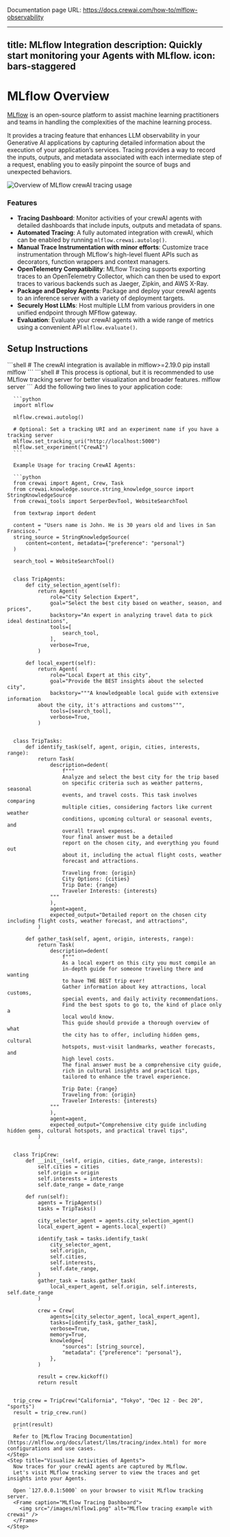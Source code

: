 Documentation page URL: https://docs.crewai.com/how-to/mlflow-observability

---
title: MLflow Integration
description: Quickly start monitoring your Agents with MLflow.
icon: bars-staggered
---

# MLflow Overview

[MLflow](https://mlflow.org/) is an open-source platform to assist machine learning practitioners and teams in handling the complexities of the machine learning process.

It provides a tracing feature that enhances LLM observability in your Generative AI applications by capturing detailed information about the execution of your application’s services. 
Tracing provides a way to record the inputs, outputs, and metadata associated with each intermediate step of a request, enabling you to easily pinpoint the source of bugs and unexpected behaviors.

![Overview of MLflow crewAI tracing usage](/images/mlflow-tracing.gif)

### Features

- **Tracing Dashboard**: Monitor activities of your crewAI agents with detailed dashboards that include inputs, outputs and metadata of spans.
- **Automated Tracing**: A fully automated integration with crewAI, which can be enabled by running `mlflow.crewai.autolog()`. 
- **Manual Trace Instrumentation with minor efforts**: Customize trace instrumentation through MLflow's high-level fluent APIs such as decorators, function wrappers and context managers.
- **OpenTelemetry Compatibility**: MLflow Tracing supports exporting traces to an OpenTelemetry Collector, which can then be used to export traces to various backends such as Jaeger, Zipkin, and AWS X-Ray.
- **Package and Deploy Agents**: Package and deploy your crewAI agents to an inference server with a variety of deployment targets.
- **Securely Host LLMs**: Host multiple LLM from various providers in one unified endpoint through MFflow gateway.
- **Evaluation**: Evaluate your crewAI agents with a wide range of metrics using a convenient API `mlflow.evaluate()`.

## Setup Instructions

<Steps>
    <Step title="Install MLflow package">
      ```shell
      # The crewAI integration is available in mlflow>=2.19.0
      pip install mlflow
      ```
    </Step>
    <Step title="Start MFflow tracking server">
      ```shell
      # This process is optional, but it is recommended to use MLflow tracking server for better visualization and broader features.
      mlflow server
      ```
    </Step>
    <Step title="Initialize MLflow in Your Application">
      Add the following two lines to your application code:

      ```python
      import mlflow

      mlflow.crewai.autolog()

      # Optional: Set a tracking URI and an experiment name if you have a tracking server
      mlflow.set_tracking_uri("http://localhost:5000")
      mlflow.set_experiment("CrewAI")
      ```
      
      Example Usage for tracing CrewAI Agents:

      ```python
      from crewai import Agent, Crew, Task
      from crewai.knowledge.source.string_knowledge_source import StringKnowledgeSource
      from crewai_tools import SerperDevTool, WebsiteSearchTool

      from textwrap import dedent

      content = "Users name is John. He is 30 years old and lives in San Francisco."
      string_source = StringKnowledgeSource(
          content=content, metadata={"preference": "personal"}
      )

      search_tool = WebsiteSearchTool()


      class TripAgents:
          def city_selection_agent(self):
              return Agent(
                  role="City Selection Expert",
                  goal="Select the best city based on weather, season, and prices",
                  backstory="An expert in analyzing travel data to pick ideal destinations",
                  tools=[
                      search_tool,
                  ],
                  verbose=True,
              )

          def local_expert(self):
              return Agent(
                  role="Local Expert at this city",
                  goal="Provide the BEST insights about the selected city",
                  backstory="""A knowledgeable local guide with extensive information
              about the city, it's attractions and customs""",
                  tools=[search_tool],
                  verbose=True,
              )


      class TripTasks:
          def identify_task(self, agent, origin, cities, interests, range):
              return Task(
                  description=dedent(
                      f"""
                      Analyze and select the best city for the trip based
                      on specific criteria such as weather patterns, seasonal
                      events, and travel costs. This task involves comparing
                      multiple cities, considering factors like current weather
                      conditions, upcoming cultural or seasonal events, and
                      overall travel expenses.
                      Your final answer must be a detailed
                      report on the chosen city, and everything you found out
                      about it, including the actual flight costs, weather
                      forecast and attractions.

                      Traveling from: {origin}
                      City Options: {cities}
                      Trip Date: {range}
                      Traveler Interests: {interests}
                  """
                  ),
                  agent=agent,
                  expected_output="Detailed report on the chosen city including flight costs, weather forecast, and attractions",
              )

          def gather_task(self, agent, origin, interests, range):
              return Task(
                  description=dedent(
                      f"""
                      As a local expert on this city you must compile an
                      in-depth guide for someone traveling there and wanting
                      to have THE BEST trip ever!
                      Gather information about key attractions, local customs,
                      special events, and daily activity recommendations.
                      Find the best spots to go to, the kind of place only a
                      local would know.
                      This guide should provide a thorough overview of what
                      the city has to offer, including hidden gems, cultural
                      hotspots, must-visit landmarks, weather forecasts, and
                      high level costs.
                      The final answer must be a comprehensive city guide,
                      rich in cultural insights and practical tips,
                      tailored to enhance the travel experience.

                      Trip Date: {range}
                      Traveling from: {origin}
                      Traveler Interests: {interests}
                  """
                  ),
                  agent=agent,
                  expected_output="Comprehensive city guide including hidden gems, cultural hotspots, and practical travel tips",
              )


      class TripCrew:
          def __init__(self, origin, cities, date_range, interests):
              self.cities = cities
              self.origin = origin
              self.interests = interests
              self.date_range = date_range

          def run(self):
              agents = TripAgents()
              tasks = TripTasks()

              city_selector_agent = agents.city_selection_agent()
              local_expert_agent = agents.local_expert()

              identify_task = tasks.identify_task(
                  city_selector_agent,
                  self.origin,
                  self.cities,
                  self.interests,
                  self.date_range,
              )
              gather_task = tasks.gather_task(
                  local_expert_agent, self.origin, self.interests, self.date_range
              )

              crew = Crew(
                  agents=[city_selector_agent, local_expert_agent],
                  tasks=[identify_task, gather_task],
                  verbose=True,
                  memory=True,
                  knowledge={
                      "sources": [string_source],
                      "metadata": {"preference": "personal"},
                  },
              )

              result = crew.kickoff()
              return result


      trip_crew = TripCrew("California", "Tokyo", "Dec 12 - Dec 20", "sports")
      result = trip_crew.run()

      print(result)
      ```
      Refer to [MLflow Tracing Documentation](https://mlflow.org/docs/latest/llms/tracing/index.html) for more configurations and use cases.
    </Step>
    <Step title="Visualize Activities of Agents">
      Now traces for your crewAI agents are captured by MLflow. 
      Let's visit MLflow tracking server to view the traces and get insights into your Agents.

      Open `127.0.0.1:5000` on your browser to visit MLflow tracking server. 
      <Frame caption="MLflow Tracing Dashboard">
        <img src="/images/mlflow1.png" alt="MLflow tracing example with crewai" />
      </Frame>
    </Step>
</Steps> 

